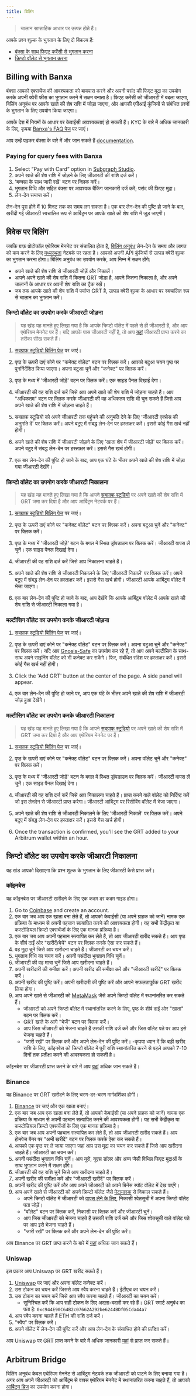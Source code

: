 ```yaml
---
title: बिलिंग
---
```


> चालान साप्ताहिक आधार पर उत्पन्न होते हैं।

आपके प्रश्न शुल्क के भुगतान के लिए दो विकल्प हैं:

- [बंक्सा के साथ फिएट करेंसी से भुगतान करना](#billing-with-banxa)
- [क्रिप्टो वॉलेट से भुगतान करना](#billing-on-arbitrum)

## Billing with Banxa

बंक्सा आपको एक्सचेंज की आवश्यकता को बायपास करने और अपनी पसंद की फिएट मुद्रा का उपयोग करके अपनी क्वेरी फीस का भुगतान करने में सक्षम बनाता है। फिएट करेंसी को जीआरटी में बदला जाएगा, बिलिंग अनुबंध पर आपके खाते की शेष राशि में जोड़ा जाएगा, और आपकी एपीआई कुंजियों से संबंधित प्रश्नों के भुगतान के लिए उपयोग किया जाएगा।

आपके देश में नियमों के आधार पर केवाईसी आवश्यकताएं हो सकती हैं। KYC के बारे में अधिक जानकारी के लिए, कृपया [Banxa's FAQ पेज](https://docs.banxa.com/docs/faqs) पर जाएं।

आप उन्हें पढ़कर बंक्सा के बारे में और जान सकते हैं [documentation](https://docs.banxa.com/docs).

### Paying for query fees with Banxa

1. Select “Pay with Card” option in [Subgraph Studio](https://thegraph.com/studio/billing/?show=Deposit).
2. अपने खाते की शेष राशि में जोड़ने के लिए जीआरटी की राशि दर्ज करें।
3. 'बन्क्सा के साथ जारी रखें' बटन पर क्लिक करें।
4. भुगतान विधि और सहित बंक्सा पर आवश्यक बैंकिंग जानकारी दर्ज करें; पसंद की फिएट मुद्रा।
5. लेन-देन समाप्त करें।

लेन-देन पूरा होने में 10 मिनट तक का समय लग सकता है। एक बार लेन-देन की पुष्टि हो जाने के बाद, खरीदी गई जीआरटी स्वचालित रूप से आर्बिट्रम पर आपके खाते की शेष राशि में जुड़ जाएगी।

## विवेक पर बिलिंग

जबकि ग्राफ़ प्रोटोकॉल एथेरियम मेननेट पर संचालित होता है, [बिलिंग अनुबंध](https://arbiscan.io/address/0x1b07d3344188908fb6deceac381f3ee63c48477a) लेन-देन के समय और लागत को कम करने के लिए [मध्यस्थता](https://arbitrum.io/) नेटवर्क पर रहता है। आपको अपनी API कुंजियों से उत्पन्न क्वेरी शुल्क का भुगतान करना होगा। बिलिंग अनुबंध का उपयोग करके, आप निम्न में सक्षम होंगे:

- अपने खाते की शेष राशि से जीआरटी जोड़ें और निकालें।
- आपने अपने खाते की शेष राशि में कितना GRT जोड़ा है, आपने कितना निकाला है, और अपने चालानों के आधार पर अपनी शेष राशि का ट्रैक रखें।
- जब तक आपके खाते की शेष राशि में पर्याप्त GRT है, उत्पन्न क्वेरी शुल्क के आधार पर स्वचालित रूप से चालान का भुगतान करें।

### क्रिप्टो वॉलेट का उपयोग करके जीआरटी जोड़ना

> यह खंड यह मानते हुए लिखा गया है कि आपके क्रिप्टो वॉलेट में पहले से ही जीआरटी है, और आप एथेरियम मेननेट पर हैं। यदि आपके पास जीआरटी नहीं है, तो आप [यहां](#getting-grt) जीआरटी प्राप्त करने का तरीका सीख सकते हैं।

1. [सबग्राफ स्टूडियो बिलिंग पेज](https://thegraph.com/studio/billing/) पर जाएं।

2. पृष्ठ के ऊपरी दाएं कोने पर "कनेक्ट वॉलेट" बटन पर क्लिक करें। आपको बटुआ चयन पृष्ठ पर पुनर्निर्देशित किया जाएगा। अपना बटुआ चुनें और "कनेक्ट" पर क्लिक करें।

3. पृष्ठ के मध्य में 'जीआरटी जोड़ें' बटन पर क्लिक करें। एक साइड पैनल दिखाई देगा।

4. जीआरटी की वह राशि दर्ज करें जिसे आप अपने खाते की शेष राशि में जोड़ना चाहते हैं। आप "अधिकतम" बटन पर क्लिक करके जीआरटी की वह अधिकतम राशि भी चुन सकते हैं जिसे आप अपने खाते की शेष राशि में जोड़ना चाहते हैं।

5. सबग्राफ स्टूडियो को अपने जीआरटी तक पहुंचने की अनुमति देने के लिए 'जीआरटी एक्सेस की अनुमति दें' पर क्लिक करें। अपने बटुए में संबद्ध लेन-देन पर हस्ताक्षर करें। इससे कोई गैस खर्च नहीं होगी।

6. अपने खाते की शेष राशि में जीआरटी जोड़ने के लिए 'खाता शेष में जीआरटी जोड़ें' पर क्लिक करें। अपने बटुए में संबद्ध लेन-देन पर हस्ताक्षर करें। इससे गैस खर्च होगी।

7. एक बार लेन-देन की पुष्टि हो जाने के बाद, आप एक घंटे के भीतर अपने खाते की शेष राशि में जोड़ा गया जीआरटी देखेंगे।

### क्रिप्टो वॉलेट का उपयोग करके जीआरटी निकालना

> यह खंड यह मानते हुए लिखा गया है कि आपने [सबग्राफ स्टूडियो](https://thegraph.com/studio/billing/) पर अपने खाते की शेष राशि में GRT जमा कर दिया है और आप आर्बिट्रम नेटवर्क पर हैं।

1. [सबग्राफ स्टूडियो बिलिंग पेज](https://thegraph.com/studio/billing/) पर जाएं।

2. पृष्ठ के ऊपरी दाएं कोने पर "कनेक्ट वॉलेट" बटन पर क्लिक करें। अपना बटुआ चुनें और "कनेक्ट" पर क्लिक करें।

3. पृष्ठ के मध्य में 'जीआरटी जोड़ें' बटन के बगल में स्थित ड्रॉपडाउन पर क्लिक करें। जीआरटी वापस लें चुनें। एक साइड पैनल दिखाई देगा।

4. जीआरटी की वह राशि दर्ज करें जिसे आप निकालना चाहते हैं।

5. अपने खाते की शेष राशि से जीआरटी निकालने के लिए 'जीआरटी निकालें' पर क्लिक करें। अपने बटुए में संबद्ध लेन-देन पर हस्ताक्षर करें। इससे गैस खर्च होगी। जीआरटी आपके आर्बिट्रम वॉलेट में भेजा जाएगा।

6. एक बार लेन-देन की पुष्टि हो जाने के बाद, आप देखेंगे कि आपके आर्बिट्रम वॉलेट में आपके खाते की शेष राशि से जीआरटी निकाला गया है।

### मल्टीसिग वॉलेट का उपयोग करके जीआरटी जोड़ना

1. [सबग्राफ स्टूडियो बिलिंग पेज](https://thegraph.com/studio/billing/) पर जाएं।

2. पृष्ठ के ऊपरी दाएं कोने पर "कनेक्ट वॉलेट" बटन पर क्लिक करें। अपना बटुआ चुनें और "कनेक्ट" पर क्लिक करें। यदि आप [Gnosis-Safe](https://gnosis-safe.io/) का उपयोग कर रहे हैं, तो आप अपने मल्टीसिग के साथ-साथ अपने साइनिंग वॉलेट को भी कनेक्ट कर सकेंगे। फिर, संबंधित संदेश पर हस्ताक्षर करें। इससे कोई गैस खर्च नहीं होगी।

3. Click the 'Add GRT' button at the center of the page. A side panel will appear.

4. एक बार लेन-देन की पुष्टि हो जाने पर, आप एक घंटे के भीतर अपने खाते की शेष राशि में जीआरटी जोड़ हुआ देखेंगे।

### मल्टीसिग वॉलेट का उपयोग करके जीआरटी निकालना

> यह खंड यह मानते हुए लिखा गया है कि आपने [सबग्राफ स्टूडियो](https://thegraph.com/studio/billing/) पर अपने खाते की शेष राशि में GRT जमा कर दिया है और आप एथेरियम मेननेट पर हैं।

1. [सबग्राफ स्टूडियो बिलिंग पेज](https://thegraph.com/studio/billing/) पर जाएं।

2. पृष्ठ के ऊपरी दाएं कोने पर "कनेक्ट वॉलेट" बटन पर क्लिक करें। अपना वॉलेट चुनें और "कनेक्ट" पर क्लिक करें।

3. पृष्ठ के मध्य में 'जीआरटी जोड़ें' बटन के बगल में स्थित ड्रॉपडाउन पर क्लिक करें। जीआरटी वापस लें चुनें। एक साइड पैनल दिखाई देगा।

4. जीआरटी की वह राशि दर्ज करें जिसे आप निकालना चाहते हैं। प्राप्त करने वाले वॉलेट को निर्दिष्ट करें जो इस लेनदेन से जीआरटी प्राप्त करेगा। जीआरटी आर्बिट्रम पर रिसीविंग वॉलेट में भेजा जाएगा।

5. अपने खाते की शेष राशि से जीआरटी निकालने के लिए 'जीआरटी निकालें' पर क्लिक करें। अपने बटुए में संबद्ध लेन-देन पर हस्ताक्षर करें। इससे गैस खर्च होगी।

6. Once the transaction is confirmed, you'll see the GRT added to your Arbitrum wallet within an hour.

## क्रिप्टो वॉलेट का उपयोग करके जीआरटी निकालना

यह खंड आपको दिखाएगा कि प्रश्न शुल्क के भुगतान के लिए जीआरटी कैसे प्राप्त करें।

### कॉइनबेस

यह कॉइनबेस पर जीआरटी खरीदने के लिए एक कदम दर कदम गाइड होगा।

1. Go to [Coinbase](https://www.coinbase.com/) and create an account.
2. एक बार जब आप एक खाता बना लेते हैं, तो आपको केवाईसी (या अपने ग्राहक को जानें) नामक एक प्रक्रिया के माध्यम से अपनी पहचान सत्यापित करने की आवश्यकता होगी। यह सभी केंद्रीकृत या कस्टोडियल क्रिप्टो एक्सचेंजों के लिए एक मानक प्रक्रिया है।
3. एक बार जब आप अपनी पहचान सत्यापित कर लेते हैं, तो आप जीआरटी खरीद सकते हैं। आप पृष्ठ के शीर्ष दाईं ओर "खरीदें/बेचें" बटन पर क्लिक करके ऐसा कर सकते हैं।
4. वह मुद्रा चुनें जिसे आप खरीदना चाहते हैं। जीआरटी का चयन करें।
5. भुगतान विधि का चयन करें। अपनी पसंदीदा भुगतान विधि चुनें।
6. जीआरटी की वह मात्रा चुनें जिसे आप खरीदना चाहते हैं।
7. अपनी खरीदारी की समीक्षा करें। अपनी खरीद की समीक्षा करें और "जीआरटी खरीदें" पर क्लिक करें।
8. अपनी खरीद की पुष्टि करें। अपनी खरीदारी की पुष्टि करें और आपने सफलतापूर्वक GRT खरीद लिया होगा।
9. आप अपने खाते से जीआरटी को [MetaMask](https://metamask.io/) जैसे अपने क्रिप्टो वॉलेट में स्थानांतरित कर सकते हैं।
   - जीआरटी को अपने क्रिप्टो वॉलेट में स्थानांतरित करने के लिए, पृष्ठ के शीर्ष दाईं ओर "खाता" बटन पर क्लिक करें।
   - GRT खाते के आगे "भेजें" बटन पर क्लिक करें।
   - आप जिस जीआरटी को भेजना चाहते हैं उसकी राशि दर्ज करें और जिस वॉलेट पते पर आप इसे भेजना चाहते हैं।
   - "जारी रखें" पर क्लिक करें और अपने लेन-देन की पुष्टि करें। -कृपया ध्यान दें कि बड़ी खरीद राशि के लिए, कॉइनबेस को क्रिप्टो वॉलेट में पूरी राशि स्थानांतरित करने से पहले आपको 7-10 दिनों तक प्रतीक्षा करने की आवश्यकता हो सकती है।

कॉइनबेस पर जीआरटी प्राप्त करने के बारे में आप [यहां](https://help.coinbase.com/en/coinbase/trading-and-funding/buying-selling-or-converting-crypto/how-do-i-buy-digital-currency) अधिक जान सकते हैं।

### Binance

यह Binance पर GRT खरीदने के लिए चरण-दर-चरण मार्गदर्शिका होगी।

1. [Binance](https://www.binance.com/en) पर जाएं और एक खाता बनाएं।
2. एक बार जब आप एक खाता बना लेते हैं, तो आपको केवाईसी (या अपने ग्राहक को जानें) नामक एक प्रक्रिया के माध्यम से अपनी पहचान सत्यापित करने की आवश्यकता होगी। यह सभी केंद्रीकृत या कस्टोडियल क्रिप्टो एक्सचेंजों के लिए एक मानक प्रक्रिया है।
3. एक बार जब आप अपनी पहचान सत्यापित कर लेते हैं, तो आप जीआरटी खरीद सकते हैं। आप होमपेज बैनर पर "अभी खरीदें" बटन पर क्लिक करके ऐसा कर सकते हैं।
4. आपको एक पृष्ठ पर ले जाया जाएगा जहां आप उस मुद्रा का चयन कर सकते हैं जिसे आप खरीदना चाहते हैं। जीआरटी का चयन करें।
5. अपनी पसंदीदा भुगतान विधि चुनें। आप यूरो, यूएस डॉलर और अन्य जैसी विभिन्न फिएट मुद्राओं के साथ भुगतान करने में सक्षम होंगे।
6. जीआरटी की वह राशि चुनें जिसे आप खरीदना चाहते हैं।
7. अपनी खरीद की समीक्षा करें और "जीआरटी खरीदें" पर क्लिक करें।
8. अपनी खरीद की पुष्टि करें और आप अपने जीआरटी को अपने बिनेंस स्पॉट वॉलेट में देख पाएंगे।
9. आप अपने खाते से जीआरटी को अपने क्रिप्टो वॉलेट जैसे [मेटामास्क](https://metamask.io/) से निकाल सकते हैं।
   - अपने क्रिप्टो वॉलेट में जीआरटी को [वापस लेने के लिए](https://www.binance.com/en/blog/ecosystem/how-to-transfer-crypto-from-binance-to-trust-wallet-8305050796630181570), निकासी श्वेतसूची में अपना क्रिप्टो वॉलेट पता जोड़ें।
   - "वॉलेट" बटन पर क्लिक करें, निकासी पर क्लिक करें और जीआरटी चुनें।
   - आप जिस जीआरटी को भेजना चाहते हैं उसकी राशि दर्ज करें और जिस श्वेतसूची वाले वॉलेट पते पर आप इसे भेजना चाहते हैं।
   - "जारी रखें" पर क्लिक करें और अपने लेन-देन की पुष्टि करें।

आप Binance पर GRT प्राप्त करने के बारे में [यहां](https://www.binance.com/en/support/faq/how-to-buy-cryptocurrency-on-binance-homepage-400c38f5e0cd4b46a1d0805c296b5582) अधिक जान सकते हैं।

### Uniswap

इस प्रकार आप Uniswap पर GRT खरीद सकते हैं।

1. [Uniswap](https://app.uniswap.org/#/swap) पर जाएं और अपना वॉलेट कनेक्ट करें।
2. उस टोकन का चयन करें जिससे आप स्वैप करना चाहते हैं। ईटीएच का चयन करें।
3. उस टोकन का चयन करें जिसे आप स्वैप करना चाहते हैं। जीआरटी का चयन करें।
   - सुनिश्चित करें कि आप सही टोकन के लिए अदला-बदली कर रहे हैं। GRT स्मार्ट अनुबंध का पता है: `0xc944E90C64B2c07662A292be6244BDf05Cda44a7`
4. आप स्वैप करना चाहते हैं ETH की राशि दर्ज करें।
5. "स्वैप" पर क्लिक करें।
6. अपने वॉलेट में लेन-देन की पुष्टि करें और आप लेन-देन के संसाधित होने की प्रतीक्षा करें।

आप Uniswap पर GRT प्राप्त करने के बारे में अधिक जानकारी [यहां](https://support.uniswap.org/hc/en-us/articles/8370549680909-How-to-Swap-Tokens-) से प्राप्त कर सकते हैं।

## Arbitrum Bridge

बिलिंग अनुबंध केवल एथेरियम मेननेट से आर्बिट्रम नेटवर्क तक जीआरटी को पाटने के लिए बनाया गया है। अगर आप अपने जीआरटी को आर्बिट्रम से वापस एथेरियम मेननेट में स्थानांतरित करना चाहते हैं, तो आपको [आर्बिट्रम ब्रिज](https://bridge.arbitrum.io/?l2ChainId=42161) का उपयोग करना होगा।
